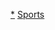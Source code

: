 {{portal box|大洋洲|體育運動}}
{{Year by category
| m = 2
| c = 0
| d = 1
| y = 4
| cat = 大洋洲體育
| sortkey = 大洋洲體育
| in = 
| parent = 各年份大洋洲體育
| subcat = 2014年大洋洲
}}
[[Category:2014年體育|*]]
[[Category:2014年大洋洲|Sports]]